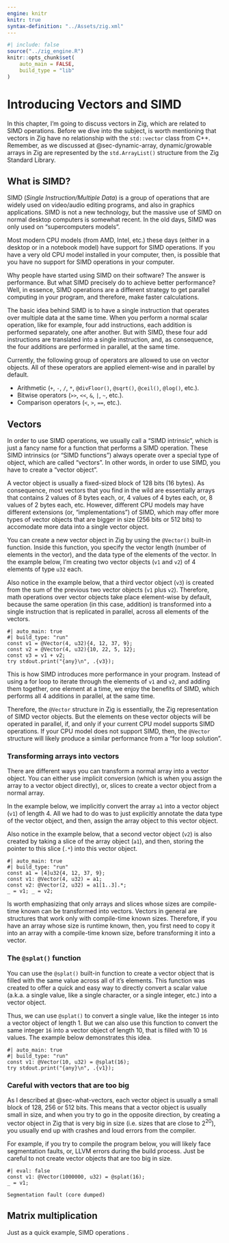 ```yaml
---
engine: knitr
knitr: true
syntax-definition: "../Assets/zig.xml"
---
```



```r
#| include: false
source("../zig_engine.R")
knitr::opts_chunk$set(
    auto_main = FALSE,
    build_type = "lib"
)
```




# Introducing Vectors and SIMD {#sec-vectors-simd}

In this chapter, I'm going to discuss vectors in Zig, which are
related to SIMD operations. Before we dive into the subject, is worth
mentioning that vectors in Zig have no relationship with the `std::vector` class
from C++. Remember, as we discussed at @sec-dynamic-array,
dynamic/growable arrays in Zig are represented by the `std.ArrayList()` structure
from the Zig Standard Library.


## What is SIMD?

SIMD (*Single Instruction/Multiple Data*) is a group of operations that are widely used
on video/audio editing programs, and also in graphics applications. SIMD is not a new technology,
but the massive use of SIMD on normal desktop computers is somewhat recent. In the old days, SIMD
was only used on "supercomputers models".

Most modern CPU models (from AMD, Intel, etc.) these days (either in a desktop or in a
notebook model) have support for SIMD operations. If you have a very old CPU model installed in your
computer, then, is possible that you have no support for SIMD operations in your computer.

Why people have started using SIMD on their software? The answer is performance.
But what SIMD precisely do to achieve better performance? Well, in essence, SIMD operations are a different
strategy to get parallel computing in your program, and therefore, make faster calculations.

The basic idea behind SIMD is to have a single instruction that operates over multiple data
at the same time. When you perform a normal scalar operation, like for example, four add instructions,
each addition is performed separately, one after another. But with SIMD, these four add instructions
are translated into a single instruction, and, as consequence, the four additions are performed
in parallel, at the same time.

Currently, the following group of operators are allowed to use on vector objects. All of
these operators are applied element-wise and in parallel by default.

- Arithmetic (`+`, `-`, `/`, `*`, `@divFloor()`, `@sqrt()`,  `@ceil()`, `@log()`, etc.).
- Bitwise operators (`>>`, `<<`, `&`, `|`, `~`, etc.).
- Comparison operators (`<`, `>`, `==`, etc.).


## Vectors {#sec-what-vectors}

In order to use SIMD operations, we usually call a "SIMD intrinsic", which is just a fancy
name for a function that performs a SIMD operation. These SIMD intrinsics (or "SIMD functions")
always operate over a special type of object, which are called "vectors". In other words,
in order to use SIMD, you have to create a "vector object".

A vector object is usually a fixed-sized block of 128 bits (16 bytes).
As consequence, most vectors that you find in the wild are essentially arrays that contains 2 values of 8 bytes each,
or, 4 values of 4 bytes each, or, 8 values of 2 bytes each, etc.
However, different CPU models may have different extensions (or, "implementations") of SIMD,
which may offer more types of vector objects that are bigger in size (256 bits or 512 bits)
to accomodate more data into a single vector object.

You can create a new vector object in Zig by using the `@Vector()` built-in function. Inside this function,
you specify the vector length (number of elements in the vector), and the data type of the elements
of the vector. In the example below, I'm creating two vector objects (`v1` and `v2`) of 4 elements of type `u32` each.

Also notice in the example below, that a third vector object (`v3`) is created from the
sum of the previous two vector objects (`v1` plus `v2`). Therefore,
math operations over vector objects take place element-wise by default, because
the same operation (in this case, addition) is transformed into a single instruction
that is replicated in parallel, across all elements of the vectors.


```zig
#| auto_main: true
#| build_type: "run"
const v1 = @Vector(4, u32){4, 12, 37, 9};
const v2 = @Vector(4, u32){10, 22, 5, 12};
const v3 = v1 + v2;
try stdout.print("{any}\n", .{v3});
```

This is how SIMD introduces more performance in your program. Instead of using a for loop
to iterate through the elements of `v1` and `v2`, and adding them together, one element at a time,
we enjoy the benefits of SIMD, which performs all 4 additions in parallel, at the same time.

Therefore, the `@Vector` structure in Zig is essentially, the Zig representation of SIMD vector objects.
But the elements on these vector objects will be operated in parallel, if, and only if your current CPU model
supports SIMD operations. If your CPU model does not support SIMD, then, the `@Vector` structure will
likely produce a similar performance from a "for loop solution".


### Transforming arrays into vectors

There are different ways you can transform a normal array into a vector object.
You can either use implicit conversion (which is when you assign the array to
a vector object directly), or, slices to create a vector object from a normal array.

In the example below, we implicitly convert the array `a1` into a vector object (`v1`)
of length 4. All we had to do was to just explicitly annotate the data type of the vector object,
and then, assign the array object to this vector object.

Also notice in the example below, that a second vector object (`v2`) is also created
by taking a slice of the array object (`a1`), and then, storing the pointer to this
slice (`.*`) into this vector object.


```zig
#| auto_main: true
#| build_type: "run"
const a1 = [4]u32{4, 12, 37, 9};
const v1: @Vector(4, u32) = a1;
const v2: @Vector(2, u32) = a1[1..3].*;
_ = v1; _ = v2;
```


Is worth emphasizing that only arrays and slices whose sizes
are compile-time known can be transformed into vectors. Vectors in general
are structures that work only with compile-time known sizes. Therefore, if
you have an array whose size is runtime known, then, you first need to
copy it into an array with a compile-time known size, before transforming it into a vector.



### The `@splat()` function

You can use the `@splat()` built-in function to create a vector object that is filled
with the same value across all of it's elements. This function was created to offer a quick
and easy way to directly convert a scalar value (a.k.a. a single value, like a single character, or a single integer, etc.)
into a vector object.

Thus, we can use `@splat()` to convert a single value, like the integer `16` into a vector object
of length 1. But we can also use this function to convert the same integer `16` into a
vector object of length 10, that is filled with 10 `16` values. The example below demonstrates
this idea.

```zig
#| auto_main: true
#| build_type: "run"
const v1: @Vector(10, u32) = @splat(16);
try stdout.print("{any}\n", .{v1});
```



### Careful with vectors that are too big

As I described at @sec-what-vectors, each vector object is usually a small block of 128, 256 or 512 bits.
This means that a vector object is usually small in size, and when you try to go in the opposite direction,
by creating a vector object in Zig that is very big in size (i.e. sizes that are close to $2^{20}$),
you usually end up with crashes and loud errors from the compiler.

For example, if you try to compile the program below, you will likely face segmentation faults, or, LLVM errors during
the build process. Just be careful to not create vector objects that are too big in size.

```zig
#| eval: false
const v1: @Vector(1000000, u32) = @splat(16);
_ = v1;
```

```
Segmentation fault (core dumped)
```



## Matrix multiplication

Just as a quick example, SIMD operations .



